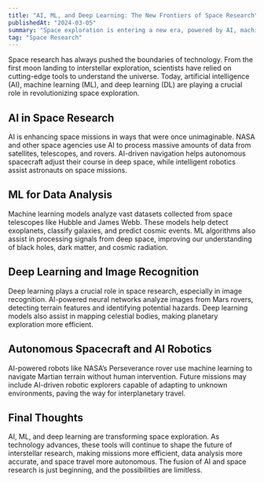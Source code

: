 ```yaml
---  
title: "AI, ML, and Deep Learning: The New Frontiers of Space Research"  
publishedAt: "2024-03-05"  
summary: "Space exploration is entering a new era, powered by AI, machine learning, and deep learning. These technologies are transforming how we explore the cosmos."  
tag: "Space Research"  
---  
```


Space research has always pushed the boundaries of technology. From the first moon landing to interstellar exploration, scientists have relied on cutting-edge tools to understand the universe. Today, artificial intelligence (AI), machine learning (ML), and deep learning (DL) are playing a crucial role in revolutionizing space exploration.  

## AI in Space Research  

AI is enhancing space missions in ways that were once unimaginable. NASA and other space agencies use AI to process massive amounts of data from satellites, telescopes, and rovers. AI-driven navigation helps autonomous spacecraft adjust their course in deep space, while intelligent robotics assist astronauts on space missions.  

## ML for Data Analysis  

Machine learning models analyze vast datasets collected from space telescopes like Hubble and James Webb. These models help detect exoplanets, classify galaxies, and predict cosmic events. ML algorithms also assist in processing signals from deep space, improving our understanding of black holes, dark matter, and cosmic radiation.  

## Deep Learning and Image Recognition  

Deep learning plays a crucial role in space research, especially in image recognition. AI-powered neural networks analyze images from Mars rovers, detecting terrain features and identifying potential hazards. Deep learning models also assist in mapping celestial bodies, making planetary exploration more efficient.  

## Autonomous Spacecraft and AI Robotics  

AI-powered robots like NASA’s Perseverance rover use machine learning to navigate Martian terrain without human intervention. Future missions may include AI-driven robotic explorers capable of adapting to unknown environments, paving the way for interplanetary travel.  

## Final Thoughts  

AI, ML, and deep learning are transforming space exploration. As technology advances, these tools will continue to shape the future of interstellar research, making missions more efficient, data analysis more accurate, and space travel more autonomous. The fusion of AI and space research is just beginning, and the possibilities are limitless.